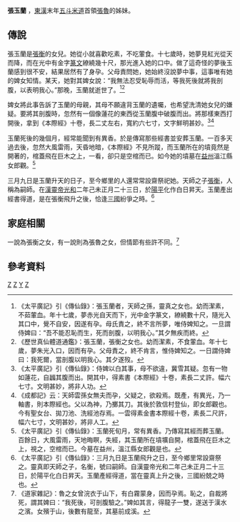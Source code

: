 '''張玉蘭''' {{BD|？年||？年||catIdx=Z}}，[[東漢|東漢]]末年[[五斗米道|五斗米道]]首領[[張魯|張魯]]的姊妹。

==傳說==
張玉蘭是[[張衡_(道教)|張衡]]的女兒。她從小就喜歡吃素，不吃葷食。十七歲時，她夢見紅光從天而降，而在光中有金字[[篆文|篆文]]繚繞幾十尺，那光進入她的口中。做了這奇怪的夢後玉蘭感到很不安，結果居然有了身孕。父母責問她，她始終沒說夢中事，這事唯有她的婢女知情。某天，她對其婢女說：“我無法忍受恥辱而活，等我死後就將我剖腹，以表明我心。”那晚，玉蘭就逝世了。<ref>《太平廣記》引《傳仙錄》：張玉蘭者，天師之孫，靈真之女也。幼而潔素，不茹葷血。年十七歲，夢赤光自天而下，光中金字篆文，繚繞數十尺，隨光入其口中，覺不自安，因遂有孕。母氏責之，終不言所夢，唯侍婢知之。一旦謂侍婢曰：“吾不能忍恥而生，死而剖腹，以明我心。”其夕無疾而終。</ref><ref>《歷世真仙體道通鑑》：張玉蘭，張衡之女也。幼而潔素，不食葷血。年十七歲，夢朱光入口，因而有孕。父母責之，終不肯言，惟侍婢知之。一日謂侍婢曰：我死爾，當剖腹以明我心。其夕遂歿。</ref>

婢女將此事告訴了玉蘭的母親，其母不願違背玉蘭的遺囑，也希望洗清她女兒的嫌疑。要將其剖腹時，忽然有一個像蓮花的東西從玉蘭腹中破腹而出。將那樣東西打開後，拿到《本際經》十卷，長二丈左右，寬約六七寸，文字鮮明甚妙。<ref>《太平廣記》引《傳仙錄》：侍婢以白其事，母不欲違，冀雪其疑。忽有一物如蓮花，自疈其腹而出。開其中，得素書《本際經》十卷，素長二丈許。幅六七寸。文明甚妙，將非人功。</ref><ref>《成都記》云：天師雲孫女無夫而孕，父疑之，欲殺焉。既產，有異光，乃一軸書，則本際經也。父以為神，乃擲其刀。其後於敦信村登仙，即女郎觀也。今有聖女台、拋刀池、洗經池存焉。一雲得素金書本際經十卷，素長二尺許，幅六七寸，文明甚妙，將非人工。</ref>

玉蘭死後的幾個月，經常能聞到有異香。於是傳寫那些經書並安葬玉蘭。一百多天過去後，忽然大風雷雨，天昏地暗，《本際經》不見所蹤，而玉蘭所在的墳竟然是開著的，棺蓋飛在巨木之上，一看，卻只是空棺而已。如今她的墳墓在[[益州|益州]]溫江縣女郎觀。<ref>《太平廣記》引《傳仙錄》：玉蘭死旬月，常有異香。乃傳寫其經而葬玉蘭。百餘日，大風雷雨，天地晦瞑，失經，其玉蘭所在墳壙自開，棺蓋飛在巨木之上，視之，空棺而已。今墓在益州，溫江縣女郎觀是也。</ref>

三月九日是玉蘭升天的日子，至今鄉里的人還常常設齋祭祀她。天師之子[[張衡_(道教)|張衡]]，人稱為嗣師。在[[漢靈帝|漢靈帝]][[光和|光和]]二年己未正月二十三日，於[[陽平|陽平]]化作白日昇天。玉蘭產出經書得道，是在張衡飛升之後，恰逢[[三國|三國]]紛爭之時。<ref>《太平廣記》引《傳仙錄》：三月九日是玉蘭飛升之日，至今鄉里常設齋祭之。靈真即天師之子，名衡，號曰嗣師。自漢靈帝光和二年己未正月二十三日，於陽平化白日昇天。玉蘭產經得道，當在靈真上升之後，三國紛兢之時也。</ref>

==家庭相關==
一說為張衡之女，有一說則為張魯之女，但情節有些許不同。<ref>《道家雜記》：魯之女曾浣衣于山下，有白霧蒙身，因而孕焉。恥之，自裁將死，謂其婢曰：“我死後，可剖腹驗之。”婢如其言，得龍子一雙，遂送于漢水之濱。女殯于山，後數有龍至，其墓前成溪。</ref>

==參考資料==
[[Category:中国人物神|Z]]
[[Category:中国女神|Z]]
[[Category:張姓|Y]]
[[Category:東漢女性人物|Z]]
